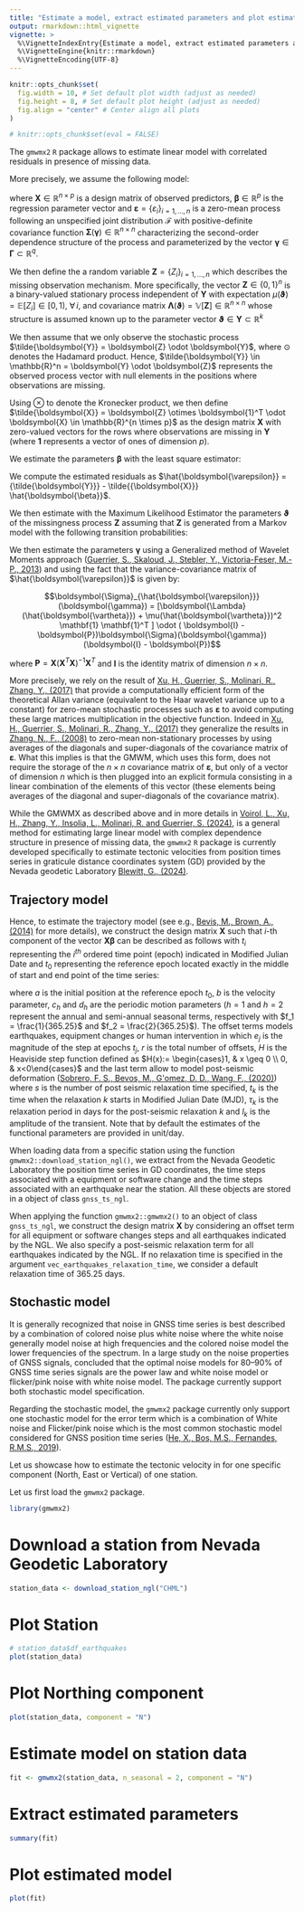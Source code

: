 ```yaml
---
title: "Estimate a model, extract estimated parameters and plot estimated model"
output: rmarkdown::html_vignette
vignette: >
  %\VignetteIndexEntry{Estimate a model, extract estimated parameters and plot estimated model}
  %\VignetteEngine{knitr::rmarkdown}
  %\VignetteEncoding{UTF-8}
---
```




```r
knitr::opts_chunk$set(
  fig.width = 10, # Set default plot width (adjust as needed)
  fig.height = 8, # Set default plot height (adjust as needed)
  fig.align = "center" # Center align all plots
)

# knitr::opts_chunk$set(eval = FALSE)

```


The `gmwmx2` `R` package allows to estimate linear model with correlated residuals in presence of missing data.

More precisely, we assume the following model:
\begin{equation}
    \boldsymbol{Y} = \boldsymbol{X} \boldsymbol{\beta} + \boldsymbol{\varepsilon}, \quad \boldsymbol{\varepsilon} \sim \mathcal{F}\left\{\boldsymbol{\Sigma}\left(\boldsymbol{\gamma}\right)\right\},
\end{equation}

where $\boldsymbol{X} \in \mathbb{R}^{n \times p}$ is a design matrix of observed predictors, $\boldsymbol{\beta} \in \mathbb{R}^p$ is the regression parameter vector and $\boldsymbol{\varepsilon} = \{\varepsilon_{i}\}_{i=1,\ldots,n}$ is a zero-mean process following an unspecified joint distribution $\mathcal{F}$ with positive-definite covariance function $\boldsymbol{\Sigma}(\boldsymbol{\gamma}) \in \mathbb{R}^{n\times n}$ characterizing the second-order dependence structure of the process and parameterized by the vector $\boldsymbol{\gamma} \in \boldsymbol{\Gamma} \subset \mathbb{R}^q$. 

We then define the a random variable $\boldsymbol{Z} =\{Z_{i}\}_{i=1,\ldots,n}$ which describes the missing observation mechanism. More specifically, the vector $\boldsymbol{Z} \in \{0, 1\}^n$ is a binary-valued stationary process independent of $\boldsymbol{Y}$ with expectation $\mu(\boldsymbol{\vartheta}) = \mathbb{E}[Z_i] \in [0, \, 1)$, $\forall \, i$, and covariance matrix $\boldsymbol{\Lambda}(\boldsymbol{\vartheta}) = \mathbb{V}[\boldsymbol{Z}] \in \mathbb{R}^{n\times n}$ whose structure is assumed known up to the parameter vector $\boldsymbol{\vartheta} \in \boldsymbol{\Upsilon} \subset \mathbb{R}^k$


We then assume that we only observe the stochastic process $\tilde{\boldsymbol{Y}} = \boldsymbol{Z} \odot \boldsymbol{Y}$, where $\odot$ denotes the Hadamard product. Hence, $\tilde{\boldsymbol{Y}} \in \mathbb{R}^n = \boldsymbol{Y} \odot \boldsymbol{Z}$ represents the observed process vector with null elements in the positions where observations are missing. 

Using $\otimes$ to denote the Kronecker product, we then define $\tilde{\boldsymbol{X}} = \boldsymbol{Z} \otimes \boldsymbol{1}^T \odot \boldsymbol{X} \in \mathbb{R}^{n \times p}$ as the design matrix $\boldsymbol{X}$ with zero-valued vectors for the rows where observations are missing in $\boldsymbol{Y}$ (where $\boldsymbol{1}$ represents a vector of ones of dimension $p$).

We estimate the parameters $\boldsymbol{\beta}$ with the least square estimator:

\begin{equation}
    \hat{\boldsymbol{\beta}} = \left(\tilde{\boldsymbol{X}}^T \tilde{\boldsymbol{X}}\right)^{-1} \tilde{\boldsymbol{X}}^T \tilde{\boldsymbol{Y}}.
\end{equation}

We compute the estimated residuals as $\hat{\boldsymbol{\varepsilon}} = {\tilde{\boldsymbol{Y}}} - \tilde{{\boldsymbol{X}}} \hat{\boldsymbol{\beta}}$.

We then estimate with the Maximum Likelihood Estimator the parameters $\boldsymbol{\vartheta}$ of the missingness process $\boldsymbol{Z}$ assuming that $\boldsymbol{Z}$ is generated from a Markov model with the following transition probabilities:

\begin{equation}
    \label{eq:markov_model_def}
    \begin{aligned}
& P\left( Z_2=1 \mid Z_1=1\right)=1 - p_1 \\
& P\left(Z_2=1 \mid Z_1=0\right) = p_2 \\
& P\left(Z_2=0 \mid Z_1=1\right)=p_1 \\
& P\left(Z_2=0 \mid Z_1=0\right)=1-p_2.
\end{aligned}
\end{equation}

We then estimate the parameters $\boldsymbol{\gamma}$ using a Generalized method of Wavelet Moments approach ([Guerrier, S., Skaloud, J., Stebler, Y., Victoria-Feser, M.-P., 2013](https://www.tandfonline.com/doi/full/10.1080/01621459.2013.799920)) and using the fact that the variance-covariance matrix of $\hat{\boldsymbol{\varepsilon}}$ is given by:


$$\boldsymbol{\Sigma}_{\hat{\boldsymbol{\varepsilon}}}(\boldsymbol{\gamma}) = [\boldsymbol{\Lambda}(\hat{\boldsymbol{\vartheta}}) + \mu(\hat{\boldsymbol{\vartheta}})^2 \mathbf{1} \mathbf{1}^T ] \odot ( \boldsymbol{I} - \boldsymbol{P})\boldsymbol{\Sigma}(\boldsymbol{\gamma}) (\boldsymbol{I} - \boldsymbol{P})$$

where $\boldsymbol{P} = \boldsymbol{X}(\boldsymbol{X}^T\boldsymbol{X})^{-1}\boldsymbol{X}^T$ and $\boldsymbol{I}$ is the identity matrix of dimension $n\times n$.

More precisely, we rely on the result of [Xu, H., Guerrier, S., Molinari, R., Zhang, Y., (2017)](https://ieeexplore.ieee.org/abstract/document/7964734) that provide a computationally efficient form of the theoretical Allan variance (equivalent to the Haar wavelet variance up to a constant) for zero-mean stochastic processes such as $\boldsymbol{\varepsilon}$ to avoid computing these large matrices multiplication in the objective function. Indeed in [Xu, H., Guerrier, S., Molinari, R., Zhang, Y., (2017)](https://ieeexplore.ieee.org/abstract/document/7964734) they generalize the results in [Zhang, N., F., (2008)](https://iopscience.iop.org/article/10.1088/0026-1394/45/5/009/meta) to zero-mean non-stationary processes by using averages of the diagonals and super-diagonals of the covariance matrix of $\boldsymbol{\varepsilon}$. What this implies is that the GMWM, which uses this form, does not require the storage of the $n \times n$ covariance matrix of $\boldsymbol{\varepsilon}$, but only of a vector of dimension $n$ which is then plugged into an explicit formula consisting in a linear combination of the elements of this vector (these elements being averages of the diagonal and super-diagonals of the covariance matrix).



While the GMWMX as described above and in more details in [Voirol, L., Xu, H., Zhang, Y., Insolia, L., Molinari, R. and Guerrier, S. (2024)](https://arxiv.org/abs/2409.05160), is a general method for estimating large linear model with complex dependence structure in presence of missing data, the `gmwmx2` `R` package is currently developed specifically to estimate tectonic velocities from position times series in graticule distance coordinates system (GD) provided by the Nevada geodetic Laboratory [Blewitt, G., (2024)](https://link.springer.com/article/10.1007/s00190-023-01815-0).

## Trajectory model

Hence, to estimate the trajectory model (see e.g., [Bevis, M., Brown, A., (2014)](https://link.springer.com/article/10.1007/s00190-013-0685-5) for more details), we construct the design matrix $\boldsymbol{X}$ such that $i$-th component of the vector $\mathbf{X} {{\boldsymbol{\beta}}}$ can be described as follows with $t_i$ representing the $i^{th}$ ordered time point (epoch) indicated in Modified Julian Date and $t_0$ representing the reference epoch located exactly in the middle of start and end point of
the time series:

\begin{split}
 \mathbb{E}[\mathbf{Y}_i] &= \mathbf{X}_i^T {{\boldsymbol{\beta}}}  \\
&= a + b \left(t_{i} - t_0\right) +  \sum_{h=1}^{m}\left[c_{h} \sin \left(2 \pi f_{h} t_{i}\right)  + d_h \cos \left(2 \pi f_h t_i\right)\right] + \\& \sum_{j=1}^{r}e_j H\left(t_i - t_j\right) + \sum_{k = 1 }^{s} l_k \left[1- \exp\left(\frac{-(t_i-t_k)}{\tau_k}\right)\right]H\left(t_{i}-\tau_k\right) 
\end{split}

where $a$ is the initial position at the reference epoch $t_0$, $b$ is the velocity parameter, $c_h$  and $d_h$ are the periodic motion parameters ($h = 1$ and $h = 2$ represent the annual and semi-annual seasonal terms, respectively with $f_1 = \frac{1}{365.25}$ and $f_2 = \frac{2}{365.25}$). The offset terms models earthquakes, equipment changes or human intervention in which $e_j$ is the magnitude of the step at epochs $t_j$, $r$ is the total number of offsets, $H$ is the Heaviside step function defined as $H(x):= \begin{cases}1, & x \geq 0 \\ 0, & x<0\end{cases}$ and the last term allow to model post-seismic deformation ([Sobrero, F. S., Bevos, M., G\'omez, D. D., Wang, F., (2020)](https://link.springer.com/article/10.1007/s00190-020-01413-4)) where $s$ is the number of post seismic relaxation time specified, $t_k$ is the time when the relaxation $k$
starts in Modified Julian Date (MJD), $\tau_k$ is the relaxation period in days for the post-seismic relaxation $k$ and $l_k$ is the amplitude of the transient. Note that by default the estimates of the functional parameters  are provided in unit/day. 

When loading data from a specific station using the function `gmwmx2::download_station_ngl()`, we extract from the Nevada Geodetic Laboratory the position time series in  GD coordinates, the time steps associated with a equipment or software change and the time steps associated with an earthquake near the station. All these objects are stored in a object of class `gnss_ts_ngl`.  

When applying the function `gmwmx2::gmwmx2()` to an object of class `gnss_ts_ngl`, we construct the design matrix $\boldsymbol{X}$ by considering an offset term for all equipment or software changes steps and all earthquakes indicated by the NGL. We also specify a post-seismic relaxation term for all earthquakes indicated by the NGL. If no relaxation time is specified in the argument `vec_earthquakes_relaxation_time`, we consider a default relaxation time of $365.25$ days. 

## Stochastic model

It is generally recognized that noise in GNSS time series is best described by a combination of colored noise plus white noise \cite{he2017review,langbein2008noise, williams2004error, bos2013fast} where the white noise generally model noise at high frequencies and the colored noise model the lower frequencies of the spectrum. In a large study on the noise properties of GNSS signals, \cite{he2019investigation} concluded that the optimal
noise models for 80–90\% of GNSS time series signals are the power law and white noise model or flicker/pink noise with white noise model. The \texttt{gmwmx} \texttt{R} package currently support both stochastic model specification.

Regarding the stochastic model, the `gmwmx2` package currently only support one stochastic model for the error term which is a combination of White noise and Flicker/pink noise which is the most common stochastic model considered for GNSS position time series ([He, X., Bos, M.S., Fernandes, R.M.S., 2019](https://link.springer.com/article/10.1007/s00190-019-01244-y)).

Let us showcase how to estimate the tectonic velocity in for one specific component (North, East or Vertical) of one station.

Let us first load the `gmwmx2` package.
```r
library(gmwmx2)
```

# Download a station from Nevada Geodetic Laboratory
```r
station_data <- download_station_ngl("CHML")
```

# Plot Station
```r
# station_data$df_earthquakes
plot(station_data)

```


# Plot Northing component
```r
plot(station_data, component = "N")
```


# Estimate model on station data
```r
fit <- gmwmx2(station_data, n_seasonal = 2, component = "N")
```

# Extract estimated parameters
```r
summary(fit)
```

# Plot estimated model
```r
plot(fit)
```

